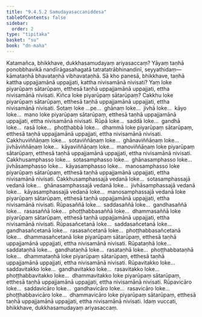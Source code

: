 ```yaml
---
title: "9.4.5.2 Samudayasaccaniddesa"
tableOfContents: false
sidebar:
  order: 2
type: "tipitaka"
basket: "su"
book: "dn-maha"
---
```



<DynamicBreadcrumb />

<Division number="400" book="dn-maha">

<Paragraph number="1049" book="dn-maha">
Katamañca, bhikkhave, dukkhasamudayaṃ ariyasaccaṃ? Yāyaṃ taṇhā ponobbhavikā nandīrāgasahagatā tatratatrābhinandinī, seyyathidaṃ—  kāmataṇhā bhavataṇhā vibhavataṇhā.
</Paragraph>

<Paragraph number="1050" book="dn-maha">
Sā kho panesā, bhikkhave, taṇhā kattha uppajjamānā uppajjati, kattha nivisamānā nivisati? Yaṃ loke piyarūpaṃ sātarūpaṃ, etthesā taṇhā uppajjamānā uppajjati, ettha nivisamānā nivisati.
</Paragraph>

<Paragraph number="1051" book="dn-maha">
Kiñca loke piyarūpaṃ sātarūpaṃ? Cakkhu loke piyarūpaṃ sātarūpaṃ, etthesā taṇhā uppajjamānā uppajjati, ettha nivisamānā nivisati. Sotaṃ loke …pe…  ghānaṃ loke…  jivhā loke…  kāyo loke…  mano loke piyarūpaṃ sātarūpaṃ, etthesā taṇhā uppajjamānā uppajjati, ettha nivisamānā nivisati.
</Paragraph>

<Paragraph number="1052" book="dn-maha">
Rūpā loke…  saddā loke…  gandhā loke…  rasā loke…  phoṭṭhabbā loke…  dhammā loke piyarūpaṃ sātarūpaṃ, etthesā taṇhā uppajjamānā uppajjati, ettha nivisamānā nivisati.
</Paragraph>

<Paragraph number="1053" book="dn-maha">
Cakkhuviññāṇaṃ loke…  sotaviññāṇaṃ loke…  ghānaviññāṇaṃ loke…  jivhāviññāṇaṃ loke…  kāyaviññāṇaṃ loke…  manoviññāṇaṃ loke piyarūpaṃ sātarūpaṃ, etthesā taṇhā uppajjamānā uppajjati, ettha nivisamānā nivisati.
</Paragraph>

<Paragraph number="1054" book="dn-maha">
Cakkhusamphasso loke…  sotasamphasso loke…  ghānasamphasso loke…  jivhāsamphasso loke…  kāyasamphasso loke…  manosamphasso loke piyarūpaṃ sātarūpaṃ, etthesā taṇhā uppajjamānā uppajjati, ettha nivisamānā nivisati.
</Paragraph>

<Paragraph number="1055" book="dn-maha">
Cakkhusamphassajā vedanā loke…  sotasamphassajā vedanā loke…  ghānasamphassajā vedanā loke…  jivhāsamphassajā vedanā loke…  kāyasamphassajā vedanā loke…  manosamphassajā vedanā loke piyarūpaṃ sātarūpaṃ, etthesā taṇhā uppajjamānā uppajjati, ettha nivisamānā nivisati.
</Paragraph>

<Paragraph number="1056" book="dn-maha">
Rūpasaññā loke…  saddasaññā loke…  gandhasaññā loke…  rasasaññā loke…  phoṭṭhabbasaññā loke…  dhammasaññā loke piyarūpaṃ sātarūpaṃ, etthesā taṇhā uppajjamānā uppajjati, ettha nivisamānā nivisati.
</Paragraph>

<Paragraph number="1057" book="dn-maha">
Rūpasañcetanā loke…  saddasañcetanā loke…  gandhasañcetanā loke…  rasasañcetanā loke…  phoṭṭhabbasañcetanā loke…  dhammasañcetanā loke piyarūpaṃ sātarūpaṃ, etthesā taṇhā uppajjamānā uppajjati, ettha nivisamānā nivisati.
</Paragraph>

<Paragraph number="1058" book="dn-maha">
Rūpataṇhā loke…  saddataṇhā loke…  gandhataṇhā loke…  rasataṇhā loke…  phoṭṭhabbataṇhā loke…  dhammataṇhā loke piyarūpaṃ sātarūpaṃ, etthesā taṇhā uppajjamānā uppajjati, ettha nivisamānā nivisati.
</Paragraph>

<Paragraph number="1059" book="dn-maha">
Rūpavitakko loke…  saddavitakko loke…  gandhavitakko loke…  rasavitakko loke…  phoṭṭhabbavitakko loke…  dhammavitakko loke piyarūpaṃ sātarūpaṃ, etthesā taṇhā uppajjamānā uppajjati, ettha nivisamānā nivisati.
</Paragraph>

<Paragraph number="1060" book="dn-maha">
Rūpavicāro loke…  saddavicāro loke…  gandhavicāro loke…  rasavicāro loke…  phoṭṭhabbavicāro loke…  dhammavicāro loke piyarūpaṃ sātarūpaṃ, etthesā taṇhā uppajjamānā uppajjati, ettha nivisamānā nivisati. Idaṃ vuccati, bhikkhave, dukkhasamudayaṃ ariyasaccaṃ.
</Paragraph>
</Division>